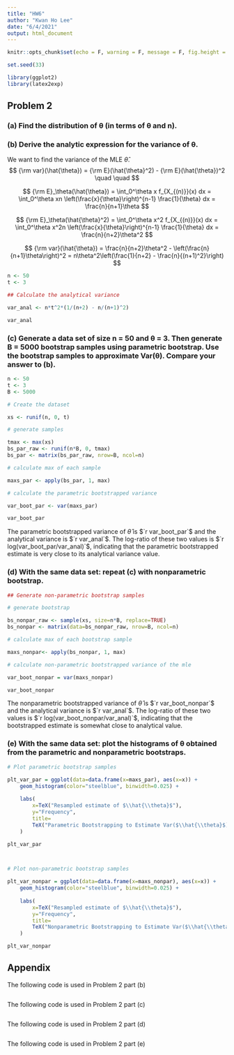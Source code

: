 ---
title: "HW6"
author: "Kwan Ho Lee"
date: "6/4/2021"
output: html_document
---

```{r setup, include=FALSE}
knitr::opts_chunk$set(echo = F, warning = F, message = F, fig.height = 4, fig.width = 5, fig.align = "center")

set.seed(33)

library(ggplot2)
library(latex2exp)
```

## Problem 2



### (a) Find the distribution of θ (in terms of θ and n).



### (b) Derive the analytic expression for the variance of θ.

We want to find the variance of the MLE $\hat{\theta}$.
$$
{\rm var}(\hat{\theta}) = {\rm E}(\hat{\theta}^2) - {\rm E}(\hat{\theta})^2
\quad \quad 
$$

$$
{\rm E}_\theta(\hat{\theta}) = \int_0^\theta x f_{X_{(n)}}(x) dx =
\int_0^\theta xn \left(\frac{x}{\theta}\right)^{n-1} \frac{1}{\theta} dx =
\frac{n}{n+1}\theta
$$

$$
{\rm E}_\theta(\hat{\theta}^2) = \int_0^\theta x^2 f_{X_{(n)}}(x) dx =
\int_0^\theta x^2n \left(\frac{x}{\theta}\right)^{n-1} \frac{1}{\theta} dx =
\frac{n}{n+2}\theta^2
$$

$$
{\rm var}(\hat{\theta}) =
\frac{n}{n+2}\theta^2 - \left(\frac{n}{n+1}\theta\right)^2 =
n\theta^2\left(\frac{1}{n+2} - \frac{n}{(n+1)^2}\right)
$$
```{r b, comment=NA}
n <- 50
t <- 3

## Calculate the analytical variance

var_anal <- n*t^2*(1/(n+2) - n/(n+1)^2)

var_anal

```




### (c) Generate a data set of size n = 50 and θ = 3. Then generate B = 5000 bootstrap samples using parametric bootstrap. Use the bootstrap samples to approximate Var(θ). Compare your answer to (b).

```{r c, comment=NA}

n <- 50
t <- 3
B <- 5000

# Create the dataset

xs <- runif(n, 0, t)

# generate samples

tmax <- max(xs)
bs_par_raw <- runif(n*B, 0, tmax)
bs_par <- matrix(bs_par_raw, nrow=B, ncol=n)

# calculate max of each sample

maxs_par <- apply(bs_par, 1, max) 

# calculate the parametric bootstrapped variance 

var_boot_par <- var(maxs_par)

var_boot_par

```

The parametric bootstrapped variance of $\hat{\theta}$ is $`r var_boot_par`$ and the analytical variance is $`r var_anal`$.
The log-ratio of these two values is $`r log(var_boot_par/var_anal)`$, indicating that the parametric bootstrapped estimate is very close to its analytical variance value.



### (d) With the same data set: repeat (c) with nonparametric bootstrap.

```{r d, comment=NA}
## Generate non-parametric bootstrap samples 

# generate bootstrap

bs_nonpar_raw <- sample(xs, size=n*B, replace=TRUE)
bs_nonpar <- matrix(data=bs_nonpar_raw, nrow=B, ncol=n)

# calculate max of each bootstrap sample

maxs_nonpar<- apply(bs_nonpar, 1, max)

# calculate non-parametric bootstrapped variance of the mle

var_boot_nonpar = var(maxs_nonpar)

var_boot_nonpar

```

The nonparametric bootstrapped variance of $\hat{\theta}$ is $`r var_boot_nonpar`$ and the analytical variance is $`r var_anal`$.  The log-ratio of these two values is $`r log(var_boot_nonpar/var_anal)`$, indicating that the bootstrapped estimate
is somewhat close to analytical value.



### (e) With the same data set: plot the histograms of θ obtained from the parametric and nonparametric bootstraps.

```{r e, comment=NA}
# Plot parametric bootstrap samples

plt_var_par = ggplot(data=data.frame(x=maxs_par), aes(x=x)) +
    geom_histogram(color="steelblue", binwidth=0.025) +
    
    labs(
        x=TeX("Resampled estimate of $\\hat{\\theta}$"),
        y="Frequency",
        title=
        TeX("Parametric Bootstrapping to Estimate Var($\\hat{\\theta}$)")
    )

plt_var_par



# Plot non-parametric bootstrap samples

plt_var_nonpar = ggplot(data=data.frame(x=maxs_nonpar), aes(x=x)) +
    geom_histogram(color="steelblue", binwidth=0.025) +
    
    labs(
        x=TeX("Resampled estimate of $\\hat{\\theta}$"),
        y="Frequency",
        title=
        TeX("Nonparametric Bootstrapping to Estimate Var($\\hat{\\theta}$)")
    )

plt_var_nonpar

```


\newpage

## Appendix

The following code is used in Problem 2 part (b)
```{r ref.label='b',eval=FALSE,echo=TRUE}
```

The following code is used in Problem 2 part (c)
```{r ref.label='c',eval=FALSE,echo=TRUE}
```

The following code is used in Problem 2 part (d)
```{r ref.label='d',eval=FALSE,echo=TRUE}
```

The following code is used in Problem 2 part (e)
```{r ref.label='e',eval=FALSE,echo=TRUE}
```
